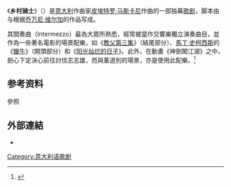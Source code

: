 《'''乡村骑士'''》（{{lang-it|Cavalleria rusticana}}）是[[意大利|意大利]]作曲家[[皮埃特罗·马斯卡尼|皮埃特罗·马斯卡尼]]作曲的一部独幕[[歌剧|歌剧]]，脚本由{{link-en|乔瓦尼·塔尔乔尼-托泽蒂|Giovanni Targioni-Tozzetti}}与{{link-en|奎多·梅纳希|Guido Menasci}}根据[[乔万尼·维尔加|乔万尼·维尔加]]的作品写成。

其間奏曲（Intermezzo）最為大眾所熟悉，經常被當作交響樂獨立演奏曲目，並作為一些著名電影的場景配樂，如《[[教父第三集|教父第三集]]》（結尾部分）、[[馬丁·史柯西斯|馬丁·史柯西斯]]的《[[蠻牛_(1980年電影)|蠻牛]]》（開頭部分）和《[[阳光灿烂的日子|阳光灿烂的日子]]》。此外，在動畫《神劍闖江湖》之中，劍心下定決心前往討伐志志雄，而與薰道別的場景，亦是使用此配樂。<ref>{{Cite book|first=Luca|last=Zoppelli|work=Oxford Music Online|chapter=Cavalleria rusticana (ii)|publisher=Oxford University Press|date=2002|url=http://dx.doi.org/10.1093/gmo/9781561592630.article.o007999|url-access=subscription}}</ref>

== 参考资料 ==
;參照
{{Reflist}}

== 外部連結 ==
* {{IMSLP|work=Cavalleria rusticana (Mascagni, Pietro)|cname=《乡村骑士》}}

{{Classical-music-stub}}
{{Opera-stub}}

[[Category:意大利语歌剧|Category:意大利语歌剧]]